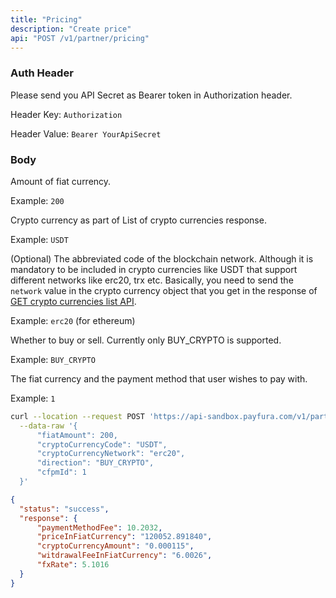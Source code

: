 ```yaml
---
title: "Pricing"
description: "Create price"
api: "POST /v1/partner/pricing"
---
```


### Auth Header

Please send you API Secret as Bearer token in Authorization header.

Header Key: `Authorization`

Header Value: `Bearer YourApiSecret`
### Body

<Param body="fiatAmount" type="integer" required>

Amount of fiat currency.

Example: `200`

</Param>

<Param body="cryptoCurrencyCode" type="string" required>

Crypto currency as part of List of crypto currencies response.

Example: `USDT`

</Param>

<Param body="cryptoCurrencyNetwork" type="string">

(Optional) The abbreviated code of the blockchain network. Although it is mandatory to be included in crypto currencies like USDT that support different networks like erc20, trx etc.
Basically, you need to send the `network` value in the crypto currency object that you get in the response of [GET crypto currencies list API](https://docs.payfura.com/payfura-apis/list-of-crypto-currencies).

Example: `erc20` (for ethereum)

</Param>

<Param body="direction" type="string">

Whether to buy or sell. Currently only BUY_CRYPTO is supported.

Example: `BUY_CRYPTO`

</Param>

<Param body="cfpmId" type="integer" required>

The fiat currency and the payment method that user wishes to pay with.

Example: `1`

</Param>

<RequestExample>

```bash Request Example
curl --location --request POST 'https://api-sandbox.payfura.com/v1/partner/pricing' \
  --data-raw '{
      "fiatAmount": 200,
      "cryptoCurrencyCode": "USDT",
      "cryptoCurrencyNetwork": "erc20",
      "direction": "BUY_CRYPTO",
      "cfpmId": 1
  }'
```

</RequestExample>

<ResponseExample>

```json Body
{
  "status": "success",
  "response": {
      "paymentMethodFee": 10.2032,
      "priceInFiatCurrency": "120052.891840",
      "cryptoCurrencyAmount": "0.000115",
      "witdrawalFeeInFiatCurrency": "6.0026",
      "fxRate": 5.1016
  }
}
```

</ResponseExample>